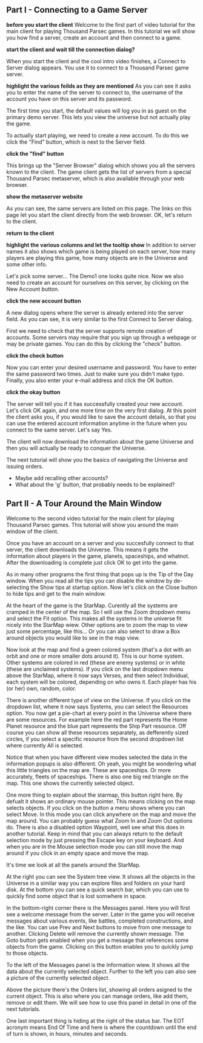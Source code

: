 == Part I - Connecting to a Game Server ==

'''before you start the client'''
Welcome to the first part of video tutorial for the main client for playing Thousand Parsec games. In this tutorial we will show you how find a server, create an account and then connect to a game.

'''start the client and wait till the connection dialog?'''

When you start the client and the cool intro video finishes, a Connect to Server dialog appears. You use it to connect to a Thousand Parsec game server.

'''highlight the various feilds as they are mentioned'''
As you can see it asks you to enter the name of the server to connect to, the username of the account you have on this server and its password. 

The first time you start, the default values will log you in as guest on the primary demo server. This lets you view the universe but not actually play the game. 

To actually start playing, we need to create a new account. To do this we click the "Find" button, which is next to the Server field. 

'''click the "find" button'''

This brings up the "Server Browser" dialog which shows you all the servers known to the client. The game client gets the list of servers from a special Thousand Parsec metaserver, which is also available through your web browser.  

'''show the metaserver website'''

As you can see, the same servers are listed on this page. The links on this page let you start the client directly from the web browser. OK, let's return to the client. 

'''return to the client'''

'''highlight the various columns and let the tooltip show'''
In addition to server names it also shows which game is being played on each server, how many players are playing this game, how many objects are in the Universe and some other info.

Let's pick some server... The Demo1 one looks quite nice. Now we also need to create an account for ourselves on this server, by clicking on the New Account button.

'''click the new account button'''

A new dialog opens where the server is already entered into the server field. As you can see, it is very similar to the first Connect to Server dialog. 

First we need to check that the server supports remote creation of accounts. Some servers may require that you sign up through a webpage or may be private games. You can do this by clicking the "check" button.

'''click the check button'''

Now you can enter your desired username and password. You have to enter the same password two times. Just to make sure you didn't make typo. Finally, you also enter your e-mail address and click the OK button.

'''click the okay button'''

The server will tell you if it has successfully created your new account. Let's click OK again, and one more time on the very first dialog. At this point the client asks you, if you would like to save the account details, so that you can use the entered account information anytime in the future when you connect to the same server. Let's say Yes.

The client will now download the information about the game Universe and then you will actually be ready to conquer the Universe.

The next tutorial will show you the basics of navigating the Universe and issuing orders.

* Maybe add recalling other accounts?
* What about the 'g' button, that probably needs to be explained?

== Part II - A Tour Around the Main Window ==

Welcome to the second video tutorial for the main client for playing Thousand Parsec games. This tutorial will show you around the main window of the client.

Once you have an account on a server and you succesfully connect to that server, the client <dramatic voice>downloads the Universe</dramatic voice>. This means it gets the information about players in the game, planets, spaceships, and whatnot. After the downloading is complete just click OK to get into the game.

As in many other programs the first thing that pops up is the Tip of the Day window. When you read all the tips you can disable the window by de-selecting the Show tips at startup option. Now let's click on the Close button to hide tips and get to the main window.

At the heart of the game is the StarMap. Curently all the systems are cramped in the center of the map. So I will use the Zoom dropdown menu and select the Fit option. This makes all the systems in the universe fit nicely into the StarMap wiew. Other options are to zoom the map to view just some percentage, like this... Or you can also select to draw a Box around objects you would like to see in the map view.

Now look at the map and find a green colored system (that's a dot with an orbit and one or more smaller dots around it). This is our home system. Other systems are colored in red (these are enemy systems) or in white (these are unclaimed systems). If you click on the last dropdown menu above the StarMap, where it now says Verses, and then select Individual, each system will be colored, depending on who owns it. Each player has his (or her) own, random, color.

There is another different type of view on the Universe. If you click on the dropdown list, where it now says Systems, you can select the Resources option. You now get a pie-chart at every point in the Universe where there are some resources. For example here the red part represents the Home Planet resource and the blue part represents the Ship Part resource. Off course you can show all these resources separately, as defferently sized circles, if you select a specific resource from the second dropdown list where currently All is selected.

Notice that when you have different view modes selected the data in the information popups is also different. Oh yeah, you might be wondering what this little triangles on the map are. These are spaceships. Or more accurately, fleets of spaceships. There is also one big red triangle on the map. This one shows the currently selected object.

One more thing to explain about the starmap, this button right here. By defualt it shows an ordinary mouse pointer. This means clicking on the map selects objects. If you click on the button a menu shows where you can select Move. In this mode you can click anywhere on the map and move the map around. You can probably guess what Zoom In and Zoom Out options do. There is also a disabled option Waypoint, well see what this does in another tutorial. Keep in mind that you can always return to the default selection mode by just pressing the Escape key on your keyboard. And when you are in the Mouse selection mode you can still move the map around if you click in an empty space and move the map.

It's time we look at all the panels around the StarMap.

At the right you can see the System tree view. It shows all the objects in the Universe in a similar way you can explore files and folders on your hard disk. At the bottom you can see a quick search bar, which you can use to quickly find some object that is lost somwhere in space.

In the bottom-right corner there is the Messages panel. Here you will first see a welcome message from the server. Later in the game you will receive messages about various events, like battles, completed constructions, and the like. You can use Prev and Next buttons to move from one message to another. Clicking Delete will remove the currently shown message. The Goto button gets enabled when you get a message that references some objects from the game. Clicking on this button enables you to quickly jump to those objects.

To the left of the Messages panel is the Information wiew. It shows all the data about the currently selected object. Further to the left you can also see a picture of the currently selected object.

Above the picture there's the Orders list, showing all orders asigned to the current object. This is also where you can manage orders, like add them, remove or edit them. We will see how to use this panel in detail in one of the next tutorials.

One last important thing is hiding at the right of the status bar. The EOT acronym means End Of Time and here is where the countdown until the end of turn is shown, in hours, minutes and seconds.